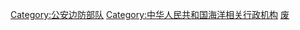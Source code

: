 {{Catmore|中国公安边防海警部队}}

[[Category:公安边防部队|Category:公安边防部队]]
[[Category:中华人民共和国海洋相关行政机构|Category:中华人民共和国海洋相关行政机构]]
[[Category:中国人民武装警察部队海警总队|废]]